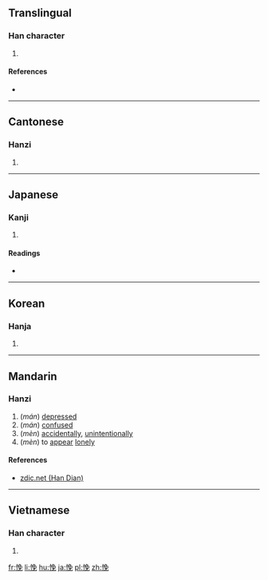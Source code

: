 ==Translingual==

===Han character===
{{Han char|rn=61|rad=心|as=07|sn=10|four=97016|canj=PNAU|ids=⿰忄免}}

# {{defn|Han|sort=心07}}

====References====
* {{Han ref|kx=0387.230|dkj=10664|dj=0720.050|hdz=42306.080|uh=6097|ud=24727|bh=D1AB|bd=53675}}

----

==Cantonese==

===Hanzi===
{{yue-hanzi|jyut=[[mun4]], [[mun5]]|y=mun4, mun5}}

# {{defn|lang=yue|sort=心07}}

----

==Japanese==

===Kanji===
{{ja-kanji|grade=|rs=心07}}

# {{defn|lang=ja|sort=心07}}

====Readings====
* {{ja-readings|on=[[ばん]] (ban)|kun=}}

----

==Korean==

===Hanja===
{{ko-hanja|hangeul=문|eumhun=|rv=mun|mr=mun|y=mun}}

# {{defn|lang=ko|sort=心07}}

----

==Mandarin==

===Hanzi===
{{cmn-hanzi|pin=[[mán]] ([[man2]]), [[mèn]] ([[men4]])|wg=man<sup>2</sup>, men<sup>4</sup>}}

# (''mán'') [[depressed]]
# (''mán'') [[confuse]]d
# (''mèn'') [[accidentally]], [[unintentionally]]
# (''mèn'') to [[appear]] [[lonely]]

====References====
*[http://www.zdic.net/z/19/js/6097.htm zdic.net (Han Dian)]

----

==Vietnamese==

===Han character===
{{vi-readings|rs=心07| hanviet = mến}}

# {{defn|lang=vi|sort=心07}}

[[fr:悗]]
[[li:悗]]
[[hu:悗]]
[[ja:悗]]
[[pl:悗]]
[[zh:悗]]